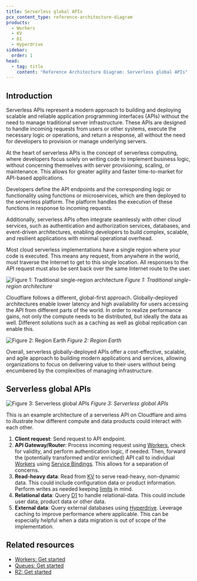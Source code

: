 ```yaml
---
title: Serverless global APIs
pcx_content_type: reference-architecture-diagram
products:
  - Workers
  - KV
  - D1
  - Hyperdrive
sidebar:
  order: 1
head:
  - tag: title
    content: "Reference Architecture Diagram: Serverless global APIs"
---
```


## Introduction

Serverless APIs represent a modern approach to building and deploying scalable and reliable application programming interfaces (APIs) without the need to manage traditional server infrastructure. These APIs are designed to handle incoming requests from users or other systems, execute the necessary logic or operations, and return a response, all without the need for developers to provision or manage underlying servers.

At the heart of serverless APIs is the concept of serverless computing, where developers focus solely on writing code to implement business logic, without concerning themselves with server provisioning, scaling, or maintenance. This allows for greater agility and faster time-to-market for API-based applications.

Developers define the API endpoints and the corresponding logic or functionality using functions or microservices, which are then deployed to the serverless platform. The platform handles the execution of these functions in response to incoming requests.

Additionally, serverless APIs often integrate seamlessly with other cloud services, such as authentication and authorization services, databases, and event-driven architectures, enabling developers to build complex, scalable, and resilient applications with minimal operational overhead.

Most cloud serverless implementations have a single region where your code is executed. This means any request, from anywhere in the world, must traverse the Internet to get to this single location. All responses to the API request must also be sent back over the same Internet route to the user.

![Figure 1: Traditional single-region architecture](~/assets/images/reference-architecture/serverless-global-apis/single-region.png)
_Figure 1:  Traditional single-region architecture_

Cloudflare follows a different, global-first approach. Globally-deployed architectures enable lower latency and high availability for users accessing the API from different parts of the world. In order to realize performance gains, not only the compute needs to be distributed, but ideally the data as well. Different solutions such as a caching as well as global replication can enable this.

![Figure 2: Region Earth](~/assets/images/reference-architecture/serverless-global-apis/region-earth.png)
_Figure 2:  Region Earth_

Overall, serverless globally-deployed APIs offer a cost-effective, scalable, and agile approach to building modern applications and services, allowing organizations to focus on delivering value to their users without being encumbered by the complexities of managing infrastructure.

## Serverless global APIs

![Figure 3: Serverless global APIs](~/assets/images/reference-architecture/serverless-global-apis/serverless-global-apis.svg)
_Figure 3: Serverless global APIs_

This is an example architecture of a serverless API on Cloudflare and aims to illustrate how different compute and data products could interact with each other.

1. **Client request**: Send request to API endpoint.
2. **API Gateway/Router**: Process incoming request using [Workers](/workers/), check for validity, and perform authentication logic, if needed. Then, forward the (potentially transformed and/or enriched) API call to individual [Workers](/workers) using [Service Bindings](/workers/runtime-apis/bindings/service-bindings/). This allows for a separation of concerns.
3. **Read-heavy data**: Read from [KV](/kv/) to serve read-heavy, non-dynamic data. This could include configuration data or product information. Perform writes as needed keeping [limits](/kv/platform/limits/) in mind.
4. **Relational data**: Query [D1](/d1/) to handle relational-data. This could include user data, product data or other data.
5. **External data**: Query external databases using [Hyperdrive](/hyperdrive/). Leverage caching to improve performance where applicable. This can be especially helpful when a data migration is out of scope of the implementation.

## Related resources

- [Workers: Get started](/workers/get-started/guide/)
- [Queues: Get started](/queues/get-started/)
- [R2: Get started](/r2/get-started/)
